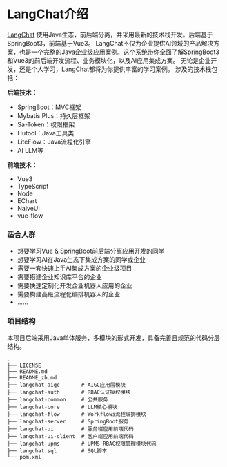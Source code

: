 # LangChat介绍

[LangChat](http://github.com/tycoding/langchat) 使用Java生态，前后端分离，并采用最新的技术栈开发。后端基于SpringBoot3，前端基于Vue3。
LangChat不仅为企业提供AI领域的产品解决方案，也是一个完整的Java企业级应用案例。这个系统带你全面了解SpringBoot3和Vue3的前后端开发流程、业务模块化，以及AI应用集成方案。
无论是企业开发，还是个人学习，LangChat都将为你提供丰富的学习案例。
涉及的技术栈包括：

**后端技术：**

- SpringBoot：MVC框架
- Mybatis Plus：持久层框架
- Sa-Token：权限框架
- Hutool：Java工具类
- LiteFlow：Java流程化引擎
- AI LLM等

**前端技术：**

- Vue3
- TypeScript
- Node
- EChart
- NaiveUI
- vue-flow

### 适合人群

- 想要学习Vue & SpringBoot前后端分离应用开发的同学
- 想要学习AI在Java生态下集成方案的同学或企业
- 需要一套快速上手AI集成方案的企业级项目
- 需要搭建企业知识库平台的企业
- 需要快速定制化开发企业机器人应用的企业
- 需要构建高级流程化编排机器人的企业
- ......

### 项目结构

本项目后端采用Java单体服务，多模块的形式开发，具备完善且规范的代码分层结构。

```text copy
.
├── LICENSE
├── README.md
├── README_zh.md
├── langchat-aigc       # AIGC应用层模块
├── langchat-auth       # RBAC认证授权模块
├── langchat-common     # 公共服务
├── langchat-core       # LLM核心模块
├── langchat-flow       # Workflows流程编排模块
├── langchat-server     # SpringBoot服务
├── langchat-ui         # 服务端应用前端代码
├── langchat-ui-client  # 客户端应用前端代码
├── langchat-upms       # UPMS RBAC权限管理模块代码
├── langchat.sql        # SQL脚本
└── pom.xml
```
